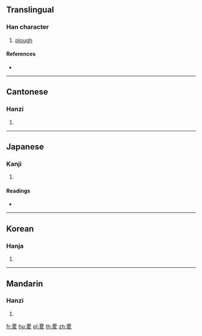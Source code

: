 {{character info/new}}
==Translingual==

===Han character===
{{Han char|rn=102|rad=田|as=05|sn=10|four=60407|canj=WCHE}}

# [[plough]]

====References====
* {{Han ref|kx=0761.170|dkj=21817|dj=1171.080|hdz=42537.010|uh=755F|ud=30047|bh=D2C2|bd=53954}}

----

==Cantonese==

===Hanzi===
{{yue-hanzi|jyut=|y=jik1}}

# {{defn|lang=yue|sort=田05}}

----

==Japanese==

===Kanji===
{{ja-kanji|grade=|rs=田05}}

# {{defn|lang=ja|sort=田05}}

====Readings====
* {{ja-readings|on=[[しょく]] (shoku), [[しき]] (shiki), [[そく]] (soku)|kun=[[そく]] (soku)|nanori=}}

----

==Korean==

===Hanja===
{{ko-hanja|hangeul=측|rv=cheuk|mr=ch'ŭk}}

# {{defn|lang=ko|sort=田05}}

----

==Mandarin==

===Hanzi===
{{cmn-hanzi|pin=[[cè]] ([[ce4]])|wg=ts'e<sup>4</sup>}}

# {{defn|lang=cmn|sort=田05}}

[[fr:畟]]
[[hu:畟]]
[[pl:畟]]
[[th:畟]]
[[zh:畟]]